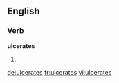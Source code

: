 
==English==

===Verb===
'''ulcerates'''

# {{third-person singular of|ulcerate}}

[[de:ulcerates]]
[[fr:ulcerates]]
[[vi:ulcerates]]